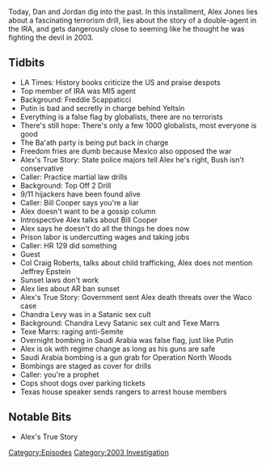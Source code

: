 {{DEFAULTSORT:
    #_EPISODE_0560:May 12-13, 2003
}}{{Episode
    | title             = May 12-13, 2003
    | caption           = Listen to this episode on [https://knowledgefight.libsyn.com/560-may-12-13-2003 Libsyn] [https://open.spotify.com/episode/2KG9KTDlDOf2MYHzLRbNQL Spotify], Read the [[Transcript/560: May 12-13, 2003|Unofficial Transcript]]
    | episodeNumber     = 560
    | length            = 01:42:19
    | airDate           = May 23, 2021
    | coverageStartDate = May 12, 2003
    | coverageEndDate   = May 13, 2003
    | episodeType       = [[:Category:2003 Investigation|2003 Investigation]]
    | appearance        = [[Freddie Scappaticci]], [[Vladimir Putin]], [[Boris Yeltsin]], [[Bill Cooper]], [[Craig Roberts]], [[Chandra Levy]], [[Texe Marrs]]
    | previousEpisode   = [[559: Noam Man's Land]]
    | nextEpisode       = [[561: Jordan Takes The Wheel 6]]
}}

{{Stub}}

Today, Dan and Jordan dig into the past. In this installment, Alex Jones lies about a fascinating terrorism drill, lies about the story of a double-agent in the IRA, and gets dangerously close to seeming like he thought he was fighting the devil in 2003.

==Tidbits==

*LA Times: History books criticize the US and praise despots
*Top member of IRA was MI5 agent
*Background: Freddie Scappaticci
*Putin is bad and secretly in charge behind Yeltsin
*Everything is a false flag by globalists, there are no terrorists
*There's still hope: There's only a few 1000 globalists, most everyone is good
*The Ba'ath party is being put back in charge
*Freedom fries are dumb because Mexico also opposed the war
*Alex's True Story: State police majors tell Alex he's right, Bush isn't conservative
*Caller: Practice martial law drills
*Background: Top Off 2 Drill
*9/11 hijackers have been found alive
*Caller: Bill Cooper says you're a liar
*Alex doesn't want to be a gossip column
*Introspective Alex talks about Bill Cooper
*Alex says he doesn't do all the things he does now
*Prison labor is undercutting wages and taking jobs
*Caller: HR 129 did something
*Guest
*Col Craig Roberts, talks about child trafficking, Alex does not mention Jeffrey Epstein
*Sunset laws don't work
*Alex lies about AR ban sunset
*Alex's True Story: Government sent Alex death threats over the Waco case
*Chandra Levy was in a Satanic sex cult
*Background: Chandra Levy Satanic sex cult and Texe Marrs
*Texe Marrs: raging anti-Semite
*Overnight bombing in Saudi Arabia was false flag, just like Putin
*Alex is ok with regime change as long as his guns are safe
*Saudi Arabia bombing is a gun grab for Operation North Woods
*Bombings are staged as cover for drills
*Caller: you're a prophet
*Cops shoot dogs over parking tickets
*Texas house speaker sends rangers to arrest house members

==Notable Bits==

*Alex's True Story

[[Category:Episodes]]
[[Category:2003 Investigation]]
